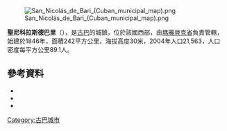 [[Image:San_Nicolás_de_Bari_(Cuban_municipal_map).png|right]]

{{Coord|22|46|55|N|81|54|25|W|display=title}}

'''聖尼科拉斯德巴里'''（{{lang-es|San Nicolás de Bari}}），是[[古巴|古巴]]的城鎮，位於該國西部，由[[瑪雅貝克省|瑪雅貝克省]]負責管轄，始建於1846年，面積242平方公里，海拔高度30米，2004年人口21,563，人口密度每平方公里89.1人。

==參考資料==
*{{Cite web|url=http://www.guije.com/pueblo/municipios/hsannicolas/index.htm|title=San Nicolás|author=Guije.com|accessdate=2007-10-07|language=es|archive-date=2020-02-22|archive-url=https://web.archive.org/web/20200222203901/http://www.guije.com/pueblo/municipios/hsannicolas/index.htm|dead-url=no}}
*{{Cite web| url=http://www.atenas.inf.cu/todo/Estadisticas/TABLA%20No_3balance.htm| title=2004 Population trends, by Province and Municipality| author=Atenas.cu| year=2004| accessdate=2007-10-07| archiveurl=https://web.archive.org/web/20070927111826/http://www.atenas.inf.cu/todo/Estadisticas/TABLA%2BNo_3balance.htm| archivedate=2007-09-27| language=es| deadurl=yes}}
*{{Cite web|url=http://www.statoids.com/ycu.html|title=Municipios of Cuba|author=Statoids|date=July 2003|accessdate=2007-10-07|archive-date=2015-08-11|archive-url=https://web.archive.org/web/20150811202622/http://www.statoids.com/ycu.html|dead-url=no}}

{{Cuba-geo-stub}}
[[Category:古巴城市|Category:古巴城市]]